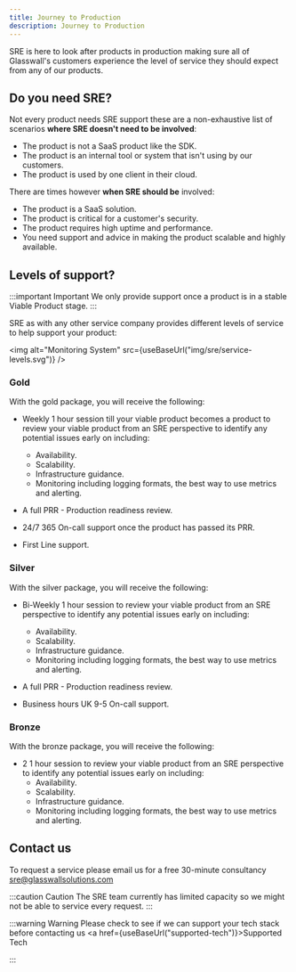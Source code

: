 ```yaml
---
title: Journey to Production
description: Journey to Production
---
```



SRE is here to look after products in production making sure all of Glasswall's customers experience the level of service they should expect from any of our products.

## Do you need SRE?

Not every product needs SRE support these are a non-exhaustive list of scenarios **where SRE doesn't need to be involved**:

- The product is not a SaaS product like the SDK.
- The product is an internal tool or system that isn't using by our customers.
- The product is used by one client in their cloud.

There are times however **when SRE should be** involved:

- The product is a SaaS solution.
- The product is critical for a customer's security.
- The product requires high uptime and performance.
- You need support and advice in making the product scalable and highly available.

## Levels of support?

:::important Important
We only provide support once a product is in a stable Viable Product stage.
:::

SRE as with any other service company provides different levels of service to help support your product:

<img alt="Monitoring System" src={useBaseUrl("img/sre/service-levels.svg")} />

### Gold

With the gold package, you will receive the following:

- Weekly 1 hour session till your viable product becomes a product to review your viable product from an SRE perspective to identify any potential issues early on including:

  - Availability.
  - Scalability.
  - Infrastructure guidance.
  - Monitoring including logging formats, the best way to use metrics and alerting.

- A full PRR - Production readiness review.
- 24/7 365 On-call support once the product has passed its PRR.
- First Line support.

### Silver

With the silver package, you will receive the following:

- Bi-Weekly 1 hour session to review your viable product from an SRE perspective to identify any potential issues early on including:

  - Availability.
  - Scalability.
  - Infrastructure guidance.
  - Monitoring including logging formats, the best way to use metrics and alerting.

- A full PRR - Production readiness review.
- Business hours UK 9-5 On-call support.

### Bronze

With the bronze package, you will receive the following:

- 2 1 hour session to review your viable product from an SRE perspective to identify any potential issues early on including:
  - Availability.
  - Scalability.
  - Infrastructure guidance.
  - Monitoring including logging formats, the best way to use metrics and alerting.

## Contact us

To request a service please email us for a free 30-minute consultancy <a href="mailto:sre@glasswallsolutions.com&subject=Consultnacy%20Request"> sre@glasswallsolutions.com</a>

:::caution Caution
The SRE team currently has limited capacity so we might not be able to service every request.
:::

:::warning Warning
Please check to see if we can support your tech stack before contacting us <a href={useBaseUrl("supported-tech")}>Supported Tech</a>

:::
